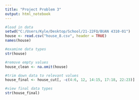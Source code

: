 ---
title: "Project Problem 3"
output: html_notebook
---

```{r}
#load in data
setwd("C:/Users/Kyle/Desktop/School/21-22FQ/BUAN 4310-01")
house <- read.csv("house_8.csv", header = TRUE)
names(house)
```
```{r}
#examine data types
str(house)
```

```{r}
#remove empty values
house_clean <- na.omit(house)
```

```{r}
#trim down data to relevant values
house_final <- house_cut[, -c(4:6, 12, 14:15, 17:18, 22:23)]
```

```{r}
#view final data types
str(house_final)
```

